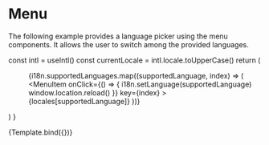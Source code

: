 
<Meta title="Examples/Menu" component={DesignSystemProvider} />

# Menu

The following example provides a language picker using the menu components. It allows the user to switch among the provided languages.

  const intl = useIntl()
  const currentLocale = intl.locale.toUpperCase()
  return (
    <DesignSystemProvider theme={useTheme()}>
      <IntlProvider locale="en" messages={enMessages}>
        <Menu menuButtonContent={currentLocale}>
          {i18n.supportedLanguages.map((supportedLanguage, index) => (
            <MenuItem
              onClick={() => {
                i18n.setLanguage(supportedLanguage)
                window.location.reload()
              }}
              key={index}
            >
              {locales[supportedLanguage]}
            </MenuItem>
          ))}
        </Menu>
      </IntlProvider>
    </DesignSystemProvider>
  )
}

<Canvas>
  <Story name="Default">{Template.bind({})}</Story>
</Canvas>

